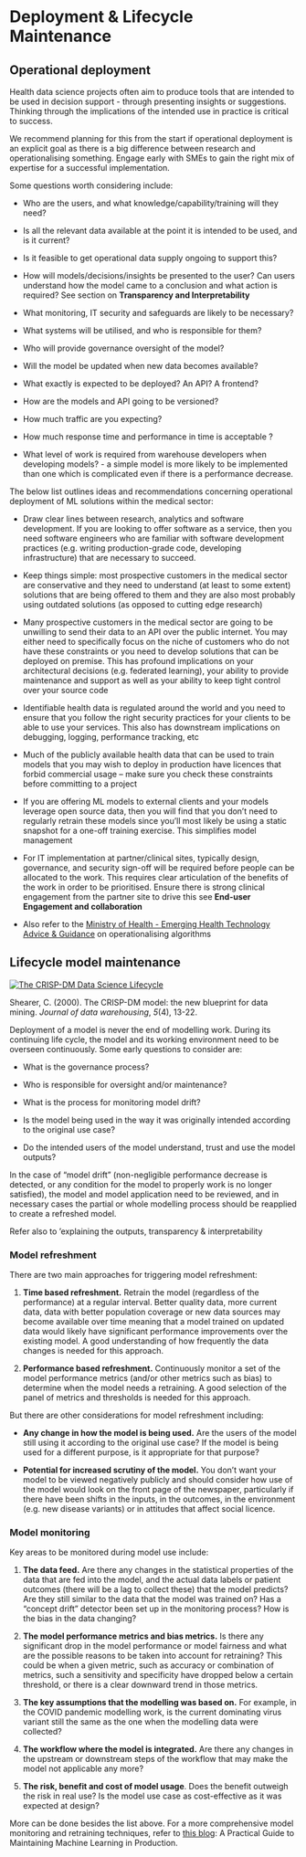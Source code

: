 # Deployment & Lifecycle Maintenance

## Operational deployment

Health data science projects often aim to produce tools that are intended to be used in decision support - through presenting insights or suggestions. Thinking through the implications of the intended use in practice is critical to success.

We recommend planning for this from the start if operational deployment is an explicit goal as there is a big difference between research and operationalising something. Engage early with SMEs to gain the right mix of expertise for a successful implementation.

Some questions worth considering include:

* Who are the users, and what knowledge/capability/training will they need?

* Is all the relevant data available at the point it is intended to be used, and is it current?

* Is it feasible to get operational data supply ongoing to support this?

* How will models/decisions/insights be presented to the user? Can users understand how the model came to a conclusion and what action is required? See section on **Transparency and Interpretability**

* What monitoring, IT security and safeguards are likely to be necessary?

* What systems will be utilised, and who is responsible for them?

* Who will provide governance oversight of the model?

* Will the model be updated when new data becomes available?

* What exactly is expected to be deployed? An API? A frontend?

* How are the models and API going to be versioned?

* How much traffic are you expecting?

* How much response time and performance in time is acceptable ?

* What level of work is required from warehouse developers when developing models? - a simple model is more likely to be implemented than one which is complicated even if there is a performance decrease.

The below list outlines ideas and recommendations concerning operational deployment of ML solutions within the medical sector:

* Draw clear lines between research, analytics and software development. If you are looking to offer software as a service, then you need software engineers who are familiar with software development practices (e.g. writing production-grade code, developing infrastructure) that are necessary to succeed.

* Keep things simple: most prospective customers in the medical sector are conservative and they need to understand (at least to some extent) solutions that are being offered to them and they are also most probably using outdated solutions (as opposed to cutting edge research)

* Many prospective customers in the medical sector are going to be unwilling to send their data to an API over the public internet. You may either need to specifically focus on the niche of customers who do not have these constraints or you need to develop solutions that can be deployed on premise. This has profound implications on your architectural decisions (e.g. federated learning), your ability to provide maintenance and support as well as your ability to keep tight control over your source code

* Identifiable health data is regulated around the world and you need to ensure that you follow the right security practices for your clients to be able to use your services. This also has downstream implications on debugging, logging, performance tracking, etc

* Much of the publicly available health data that can be used to train models that you may wish to deploy in production have licences that forbid commercial usage -- make sure you check these constraints before committing to a project

* If you are offering ML models to external clients and your models leverage open source data, then you will find that you don't need to regularly retrain these models since you'll most likely be using a static snapshot for a one-off training exercise. This simplifies model management

* For IT implementation at partner/clinical sites, typically design, governance, and security sign-off will be required before people can be allocated to the work. This requires clear articulation of the benefits of the work in order to be prioritised. Ensure there is strong clinical engagement from the partner site to drive this see **End-user Engagement and collaboration**

* Also refer to the [Ministry of Health - Emerging Health Technology Advice & Guidance](https://www.health.govt.nz/our-work/digital-health/vision-health-technology/emerging-health-technology-advice-and-guidance) on operationalising algorithms

## Lifecycle model maintenance

[![The CRISP-DM Data Science Lifecycle](/img/CRISP-DM.png){fig-alt="The CRISP-DM Data Science Lifecycle"}](https://www.datascience-pm.com/crisp-dm-2/)

Shearer, C. (2000). The CRISP-DM model: the new blueprint for data mining. *Journal of data warehousing*, *5*(4), 13-22.

Deployment of a model is never the end of modelling work. During its continuing life cycle, the model and its working environment need to be overseen continuously. Some early questions to consider are:

* What is the governance process?

* Who is responsible for oversight and/or maintenance?

* What is the process for monitoring model drift?

* Is the model being used in the way it was originally intended according to the original use case?

* Do the intended users of the model understand, trust and use the model outputs?

In the case of "model drift" (non-negligible performance decrease is detected, or any condition for the model to properly work is no longer satisfied), the model and model application need to be reviewed, and in necessary cases the partial or whole modelling process should be reapplied to create a refreshed model.

Refer also to 'explaining the outputs, transparency & interpretability

### Model refreshment

There are two main approaches for triggering model refreshment:

1. **Time based refreshment.** Retrain the model (regardless of the performance) at a regular interval. Better quality data, more current data, data with better population coverage or new data sources may become available over time meaning that a model trained on updated data would likely have significant performance improvements over the existing model. A good understanding of how frequently the data changes is needed for this approach.

2. **Performance based refreshment.** Continuously monitor a set of the model performance metrics (and/or other metrics such as bias) to determine when the model needs a retraining. A good selection of the panel of metrics and thresholds is needed for this approach.

But there are other considerations for model refreshment including:

* **Any change in how the model is being used.** Are the users of the model still using it according to the original use case? If the model is being used for a different purpose, is it appropriate for that purpose?

* **Potential for increased scrutiny of the model.** You don't want your model to be viewed negatively publicly and should consider how use of the model would look on the front page of the newspaper, particularly if there have been shifts in the inputs, in the outcomes, in the environment (e.g. new disease variants) or in attitudes that affect social licence.

### Model monitoring

Key areas to be monitored during model use include:

1. **The data feed.** Are there any changes in the statistical properties of the data that are fed into the model, and the actual data labels or patient outcomes (there will be a lag to collect these) that the model predicts? Are they still similar to the data that the model was trained on? Has a "concept drift" detector been set up in the monitoring process? How is the bias in the data changing?

2. **The model performance metrics and bias metrics.** Is there any significant drop in the model performance or model fairness and what are the possible reasons to be taken into account for retraining? This could be when a given metric, such as accuracy or combination of metrics, such a sensitivity and specificity have dropped below a certain threshold, or there is a clear downward trend in those metrics.

3. **The key assumptions that the modelling was based on.** For example, in the COVID pandemic modelling work, is the current dominating virus variant still the same as the one when the modelling data were collected?

4. **The workflow where the model is integrated.** Are there any changes in the upstream or downstream steps of the workflow that may make the model not applicable any more?

5. **The risk, benefit and cost of model usage**. Does the benefit outweigh the risk in real use? Is the model use case as cost-effective as it was expected at design?

More can be done besides the list above. For a more comprehensive model monitoring and retraining techniques, refer to [this blog](https://eugeneyan.com/writing/practical-guide-to-maintaining-machine-learning/): A Practical Guide to Maintaining Machine Learning in Production.
